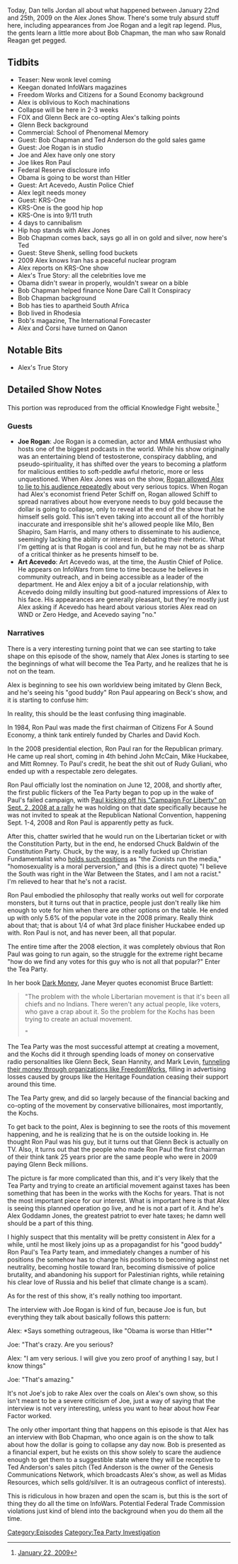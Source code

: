 {{DEFAULTSORT:
    #_EPISODE_0160:January 22-25, 2009
}}{{Episode
    | title             = January 22-25, 2009
    | caption           = [https://knowledgefight.libsyn.com/knowledge-fight-jan-22-25-2009 Listen to this episode on Libsyn]
    | episodeNumber     = 160
    | length            = 01:54:49
    | airDate           = May 14, 2018
    | coverageStartDate = January 22, 2009
    | coverageEndDate   = January 25, 2009
    | episodeType       = [[:Category:Tea Party Investigation|Tea Party Investigation]]
    | appearance        = [[Koch Brothers]], [[Glenn Beck]], [[Bob Chapman]], [[Ted Anderson]], [[Joe Rogan]], [[Ron Paul]], [[Art Acevedo]], [[KRS-One]], [[Steve Shenk]], [[Gary Allen]], [[Jerome Corsi]]
    | previousEpisode   = [[159: Mantids and Chakra Attacks]]
    | nextEpisode       = [[161: May 14, 2018]]
}}

{{Stub}}

Today, Dan tells Jordan all about what happened between January 22nd and 25th, 2009 on the Alex Jones Show. There's some truly absurd stuff here, including appearances from Joe Rogan and a legit rap legend. Plus, the gents learn a little more about Bob Chapman, the man who saw Ronald Reagan get pegged.

==Tidbits==

*Teaser: New wonk level coming
*Keegan donated InfoWars magazines
*Freedom Works and Citizens for a Sound Economy background
*Alex is oblivious to Koch machinations
*Collapse will be here in 2-3 weeks
*FOX and Glenn Beck are co-opting Alex's talking points
*Glenn Beck background
*Commercial: School of Phenomenal Memory
*Guest: Bob Chapman and Ted Anderson do the gold sales game
*Guest: Joe Rogan is in studio
*Joe and Alex have only one story
*Joe likes Ron Paul
*Federal Reserve disclosure info
*Obama is going to be worst than Hitler
*Guest: Art Acevedo, Austin Police Chief
*Alex legit needs money
*Guest: KRS-One
*KRS-One is the good hip hop
*KRS-One is into 9/11 truth
*4 days to cannibalism
*Hip hop stands with Alex Jones
*Bob Chapman comes back, says go all in on gold and silver, now here's Ted
*Guest: Steve Shenk, selling food buckets
*2009 Alex knows Iran has a peaceful nuclear program
*Alex reports on KRS-One show
*Alex's True Story: all the celebrities love me
*Obama didn't swear in properly, wouldn't swear on a bible
*Bob Chapman helped finance None Dare Call It Conspiracy
*Bob Chapman background
*Bob has ties to apartheid South Africa
*Bob lived in Rhodesia
*Bob's magazine, The International Forecaster
*Alex and Corsi have turned on Qanon

==Notable Bits==

*Alex's True Story

==Detailed Show Notes==

This portion was reproduced from the official Knowledge Fight website.<ref>[https://knowledgefight.com/the-past/2018/5/26/january-22-2009 January 22, 2009]</ref>

===Guests===

*'''Joe Rogan''': Joe Rogan is a comedian, actor and MMA enthusiast who hosts one of the biggest podcasts in the world. While his show originally was an entertaining blend of testosterone, conspiracy dabbling, and pseudo-spirituality, it has shifted over the years to becoming a platform for malicious entities to soft-peddle awful rhetoric, more or less unquestioned. When Alex Jones was on the show, [http://knowledgefight.libsyn.com/knowledge-fight-joe-rogan-appearance Rogan allowed Alex to lie to his audience repeatedly] about very serious topics. When Rogan had Alex's economist friend Peter Schiff on, Rogan allowed Schiff to spread narratives about how everyone needs to buy gold because the dollar is going to collapse, only to reveal at the end of the show that he himself sells gold. This isn't even taking into account all of the horribly inaccurate and irresponsible shit he's allowed people like Milo, Ben Shapiro, Sam Harris, and many others to disseminate to his audience, seemingly lacking the ability or interest in debating their rhetoric. What I'm getting at is that Rogan is cool and fun, but he may not be as sharp of a critical thinker as he presents himself to be.
*'''Art Acevedo''': Art Acevedo was, at the time, the Austin Chief of Police. He appears on InfoWars from time to time because he believes in community outreach, and in being accessible as a leader of the department. He and Alex enjoy a bit of a jocular relationship, with Acevedo doing mildly insulting but good-natured impressions of Alex to his face. His appearances are generally pleasant, but they're mostly just Alex asking if Acevedo has heard about various stories Alex read on WND or Zero Hedge, and Acevedo saying "no."

===Narratives===

There is a very interesting turning point that we can see starting to take shape on this episode of the show, namely that Alex Jones is starting to see the beginnings of what will become the Tea Party, and he realizes that he is not on the team.

Alex is beginning to see his own worldview being imitated by Glenn Beck, and he's seeing his "good buddy" Ron Paul appearing on Beck's show, and it is starting to confuse him:

In reality, this should be the least confusing thing imaginable.

In 1984, Ron Paul was made the first chairman of Citizens For A Sound Economy, a think tank entirely funded by Charles and David Koch.

In the 2008 presidential election, Ron Paul ran for the Republican primary. He came up real short, coming in 4th behind John McCain, Mike Huckabee, and Mitt Romney. To Paul's credit, he beat the shit out of Rudy Guliani, who ended up with a respectable zero delegates.

Ron Paul officially lost the nomination on June 12, 2008, and shortly after, the first public flickers of the Tea Party began to pop up in the wake of Paul's failed campaign, with [http://www.mndaily.com/article/2008/09/ron-paul-supporters-rally-target-center Paul kicking off his "Campaign For Liberty" on Sept. 2, 2008 at a rally] he was holding on that date specifically because he was not invited to speak at the Republican National Convention, happening Sept. 1-4, 2008 and Ron Paul is apparently petty as fuck.

After this, chatter swirled that he would run on the Libertarian ticket or with the Constitution Party, but in the end, he endorsed Chuck Baldwin of the Constitution Party. Chuck, by the way, is a really fucked up Christian Fundamentalist who [https://www.splcenter.org/fighting-hate/extremist-files/individual/chuck-baldwin holds such positions] as "the Zionists run the media," "homosexuality is a moral perversion," and (this is a direct quote) "I believe the South was right in the War Between the States, and I am not a racist." I'm relieved to hear that he's not a racist.

Ron Paul embodied the philosophy that really works out well for corporate monsters, but it turns out that in practice, people just don't really like him enough to vote for him when there are other options on the table. He ended up with only 5.6% of the popular vote in the 2008 primary. Really think about that; that is about 1/4 of what 3rd place finisher Huckabee ended up with. Ron Paul is not, and has never been, all that popular.

The entire time after the 2008 election, it was completely obvious that Ron Paul was going to run again, so the struggle for the extreme right became "how do we find any votes for this guy who is not all that popular?" Enter the Tea Party.

In her book [https://books.google.com/books?id=GDf4DQAAQBAJ&pg=PA206&lpg=PA206&dq=tea+party+all+chiefs+no+indians&source=bl&ots=4alDldq0R8&sig=DvVkbHN2VIVg2WYwsvhpfONTEck&hl=en&sa=X&ved=0ahUKEwiv-YLy1KTbAhXIFjQIHRZRAJcQ6AEIbDAN#v=onepage&q=tea%20party%20all%20chiefs%20no%20indians&f=false Dark Money], Jane Meyer quotes economist Bruce Bartlett:

<blockquote>"The problem with the whole Libertarian movement is that it's been all chiefs and no Indians. There weren't any actual people, like voters, who gave a crap about it. So the problem for the Kochs has been trying to create an actual movement.

"</blockquote>

The Tea Party was the most successful attempt at creating a movement, and the Kochs did it through spending loads of money on conservative radio personalities like Glenn Beck, Sean Hannity, and Mark Levin, [https://www.politico.com/story/2014/04/tea-party-radio-network-105774 funneling their money through organizations like FreedomWorks], filling in advertising losses caused by groups like the Heritage Foundation ceasing their support around this time.

The Tea Party grew, and did so largely because of the financial backing and co-opting of the movement by conservative billionaires, most importantly, the Kochs.

To get back to the point, Alex is beginning to see the roots of this movement happening, and he is realizing that he is on the outside looking in. He thought Ron Paul was his guy, but it turns out that Glenn Beck is actually on TV. Also, it turns out that the people who made Ron Paul the first chairman of their think tank 25 years prior are the same people who were in 2009 paying Glenn Beck millions.

The picture is far more complicated than this, and it's very likely that the Tea Party and trying to create an artificial movement against taxes has been something that has been in the works with the Kochs for years. That is not the most important piece for our interest. What is important here is that Alex is seeing this planned operation go live, and he is not a part of it. And he's Alex Goddamn Jones, the greatest patriot to ever hate taxes; he damn well should be a part of this thing.

I highly suspect that this mentality will be pretty consistent in Alex for a while, until he most likely joins up as a propagandist for his "good buddy" Ron Paul's Tea Party team, and immediately changes a number of his positions (he somehow has to change his positions to becoming against net neutrality, becoming hostile toward Iran, becoming dismissive of police brutality, and abandoning his support for Palestinian rights, while retaining his clear love of Russia and his belief that climate change is a scam).

As for the rest of this show, it's really nothing too important.

The interview with Joe Rogan is kind of fun, because Joe is fun, but everything they talk about basically follows this pattern:

Alex: *Says something outrageous, like "Obama is worse than Hitler"*

Joe: "That's crazy. Are you serious?

Alex: "I am very serious. I will give you zero proof of anything I say, but I know things"

Joe: "That's amazing."

It's not Joe's job to rake Alex over the coals on Alex's own show, so this isn't meant to be a severe criticism of Joe, just a way of saying that the interview is not very interesting, unless you want to hear about how Fear Factor worked.

The only other important thing that happens on this episode is that Alex has an interview with Bob Chapman, who once again is on the show to talk about how the dollar is going to collapse any day now. Bob is presented as a financial expert, but he exists on this show solely to scare the audience enough to get them to a suggestible state where they will be receptive to Ted Anderson's sales pitch (Ted Anderson is the owner of the Genesis Communications Network, which broadcasts Alex's show, as well as Midas Resources, which sells gold/silver. It is an outrageous conflict of interests).

This is ridiculous in how brazen and open the scam is, but this is the sort of thing they do all the time on InfoWars. Potential Federal Trade Commission violations just kind of blend into the background when you do them all the time.

[[Category:Episodes]]
[[Category:Tea Party Investigation]]
